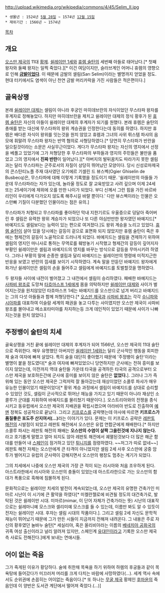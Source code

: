 http://upload.wikimedia.org/wikipedia/commons/4/45/Selim_II.jpg

 * 생몰년 : 1524년 [[5월 28일]] ~ 1574년 [[12월 15일]]
 * 재위기간 : 1566년 ~ 1574년

[[목차]]
== 개요 ==
[[오스만 제국]]의 11대 [[황제]]. [[쉴레이만 1세]]와 [[휴렘 술탄]]의 세번째 아들로 태어났다.[* 첫째 왕자와 둘째 왕자는 일찍 죽었다.][* 이건 여담이지만, 슬라브계인 어머니 휴렘의 영향으로 인해 '''[[금발]]이었다'''. 이 때문에 금발의 셀림(Sarı Selim)이라는 별명까지 얻었을 정도. 현대 터키에서도 염색이 아닌 천연 금발 머리카락을 가진 사람들은 적은편이다.]

== 골육상쟁 ==
본래 [[쉴레이만 대제]]는 셀림이 아니라 후궁인 마히데브란의 자식이었던 무스타파 왕자를 후계자로 정해놓았다. 하지만 마히데브란을 제치고 쉴레이만 대제의 정식 황후가 된 [[휴렘 술탄]]은 자신의 아들이 쉴레이만 대제의 후계자가 되기를 원했다. 본래 휴렘은 술탄의 총애를 받는 대신에 무스타파의 왕위 계승권을 인정한다는데 동의를 하였다. 하지만 휴렘은 배다른 자식이 왕위를 잇는것을 원치 않았고 휴렘과 그녀의 사위 뤼스템 파샤의 음모에 휘말려 무스타파 왕자는 반역 혐의로 사형당하였다.[* 당연히 무스타파가 반란을 일으킬것이라는 소문은 사실무근이었다. 게다가 무스타파 왕자는 자신의 영지에서 선정을 베풀고 있었기에 그가 처형당한 후 무스타파의 부하들과 영지의 주민들은 불만을 품었고 그의 영지에서 '''진짜 반란'''이 일어났다.][* 아버지의 발뒤꿈치도 따라가지 못한 셀림과는 달리 무스타파는 군주로서의 자질이 상당히 뛰어났던 모양이다. 당시 신성로마제국의 콘스탄티노플 주재 대사였던 오기에르 기셀린 드 뷰스벡(Ogier Ghiselin de Busbecq)은, 무스타파에 대해 이렇게 기록했을 정도이기 때문. '쉴레이만의 아들들 가운데 무스타파라는 자가 있는데, 놀라울 정도로 잘 교육받았고 사려 깊으며 이제 24세 또는 25세이기에 제위에 오를 만한 나이가 되었다. 부디 신께서 그런 힘을 가진 바르바리인이 우리에게 다가오지 않도록 해주시길 바랄 뿐이다.' 다만 뷰스벡이라는 인물은 오스만빠 기질이 다분했던 인물이라는 점은 유의.]

무스타파가 처형되고 무스타파를 좋아하던 막내 지한기르도 우울증으로 덩달아 죽어버린 후 셀림은 유력한 왕위 계승자가 되었으나 또 다른 야심만만한 왕자였던 바예지드[* 바예지드도 셀림보다는 능력이 있는 편으로 여겨졌다.]도 왕위 계승을 노리고 있었다. [[휴렘 술탄]]이 살아 있을 당시에는 갈등이 겉으로 표면화 되지 않았지만 휴렘 술탄이 죽은 후에는 형제간의 갈등이 노골적으로 드러나게 되었다. 바예지드는 셀림을 견제하기 위하여 셀림의 영지인 마니사로 통하는 무역로를 훼방놓기 시작했고 형제간의 갈등이 깊어지자 부황인 쉴레이만은 셀림과 바예지드의 영지를 바꾸는 방식으로 갈등을 무마시키려 하였다. 그러나 부황의 말에 순종한 셀림과 달리 바예지드는 쉴레이만의 명령에 미적지근한 반응을 보였고 반란의 낌새를 보이기 시작하였다. 계속 말을 안듣던 바예지드 왕자에게 화가난 쉴레이만은 셀림의 손을 들어주고 셀림에게 바예지드를 토벌할것을 명하였다.

두 왕자들 사이에 내전이 벌어졌고 그 내전에서 셀림이 승리하였다. 패배한 바예지드는 [[사파비 왕조]]로 도망쳐 [[타흐마스프 1세]]에게 몸을 의탁하지만 [[쉴레이만 대제]]와 사이가 벌어지는것을 원치않았던 타흐마스프 1세는 바예지드를 오스만으로 넘겨 버리고 바예지드는 그의 다섯 아들들과 함께 처형당한다.[* [[오스만 제국]]과 [[사파비 왕조]]는 각각 [[수니파]]와 [[시아파]]를 대표하여 이슬람 세계의 패권을 놓고 다투는 사이였지만 오스만 제국이 사파비 왕조를 몰아내고 메소포타미아를 차지하는등 크게 데인적이 있었기 때문에 사이가 나빠지는것을 원치 않았다.]

== 주정뱅이 술탄의 치세 ==
골육상쟁을 거친 끝에 쉴레이만 대제의 후계자가 되어 1566년, 오스만 제국의 11대 술탄으로 즉위한다. 매우 유명했던 아버지인 [[쉴레이만 1세]]와는 달리 군사적인 행동을 회피한채 술과 여자에 빠져 살았다. 특히 술을 대단히 좋아했기 때문에 '주정뱅이 술탄'이라는 별명이 붙을 정도였다[* 술과 여자에 빠져있었으니 당연하지만 군사에는 전혀 흥미를 보이지 않았는데, 이전까지 역대 술탄들 가운데 타국을 공격하든 타국의 공격으로부터 오스만 제국을 보호하든간에 군사에 흥미를 보이지 않은 술탄은 '''없었다.''']. 그러나 그가 즉위해 있는 동안 오스만 제국은 그럭저럭 잘 돌아갔는데 재상이었던 소콜루 파샤가 매우 유능한 인물이었기 때문이었다[* 황위 계승 과정에서 셀림이 바예지드를 상대로 승리할 수 있었던 것도, 셀림이 군사적으로 뛰어난 재능을 가지고 있기 때문이 아니라 재상인 소콜루가 군대를 지휘하여 바예지드를 물리쳤기 때문이다.]. 오스트리아와의 전쟁을 종식시키고 동유럽에서 오스만 제국의 지배권을 확립시켰으며 아라비아 반도로 진출하여 [[예멘]] 정복도 성공적으로 끝났다. 그리고 [[키프로스]]를 공략햇는데 야사에 따르면 '''키프로스가 품질좋은 포도주 산지여서(...)'''라는 이야기가 있다. 문제는 이 키프로스 공략은 [[레판토 해전]]의 시발점이 되었고 레판토 해전에서 오스만은 유럽 연합군에게 패배한다.[* 하지만 소콜루 파샤는 레판토 해전의 패배는 '''오스만의 수염이 살짝 그을린것에 지나지 않는다.'''라고 호기롭게 말했고 얼마 되지도 않아 레판토 해전에서 궤멸된것보다 더 많은 해군 함대를 만들어 내 [[스페인]]이 점거하고 있던 [[튀니지]]를 점령하였다. ~~저그가 따로 없네~~] 레판토 해전 자체는 오스만에게 큰 타격이 아니었지만 셀림 2세 사후 오스만에 궁중 암투가 벌어지고 유럽의 군사력이 강해지면서 오스만의 팽창도 멈추는 계기가 되었다.

그의 치세에서 나중에 오스만 제국의 가장 큰 적이 되는 러시아와 처음 조우하게 된다. 아스트라한에서 러시아와 오스만의 충돌이 있었는데 아스트라한으로 가는 오스만의 함대가 폭풍으로 흑해에 침몰하게 된다.

문화적으로는 쉴레이만 치세의 발전이 계속되었는데, 오스만 제국의 유명한 건축가인 미마르 시난이 이 시기에 큰 활약을 하였다[* 미켈란젤로에 비견될 정도의 대건축가로, 발탁된 것은 쉴레이만 시대. 미마르(mimar, 이 단어 자체가 건축가라는 뜻) 시난의 대표작으로는 쉴레마니예 모스크와 셀리미예 모스크를 들 수 있는데, 이름만 봐도 알 수 있듯이 전자는 쉴레이만 시대. 후자는 셀림 시대의 작품이다.]. 그리고 셀림 2세 자신도 문학적 재능이 뛰어났기 때문에 그가 만든 시들이 지금까지 전해져 내려온다. 그 내용은 주로 자신의 황후였던 눌바누 술탄[* 세실리야, 혹은 올리비아라는 이름의 [[베네치아 공화국]]의 귀족 여성 출신이라고 널리 알려져 있지만, 스페인계 [[유대인]]이라고 기록한 오스만 제국측 사료도 전해진다.]에게 보내는 연애시들.

== 어이 없는 죽음 ==
그가 죽게된 이유가 황당하다. 술에 취한채 목욕을 하기 위하여 하렘의 후궁들과 같이 목욕탕에 들어갔다가 미끄러져 머리를 크게 다치는 바람에 사망하였다(...). 세계 역사 속에서도 순위권에 손꼽히는 어이없는 죽음이다.[* 또 하나는 [[무굴 제국]] 황제인 [[후마윤]]의 죽음인데 이 양반은 도서관 계단에서 떨어져 죽었다.(...)]
